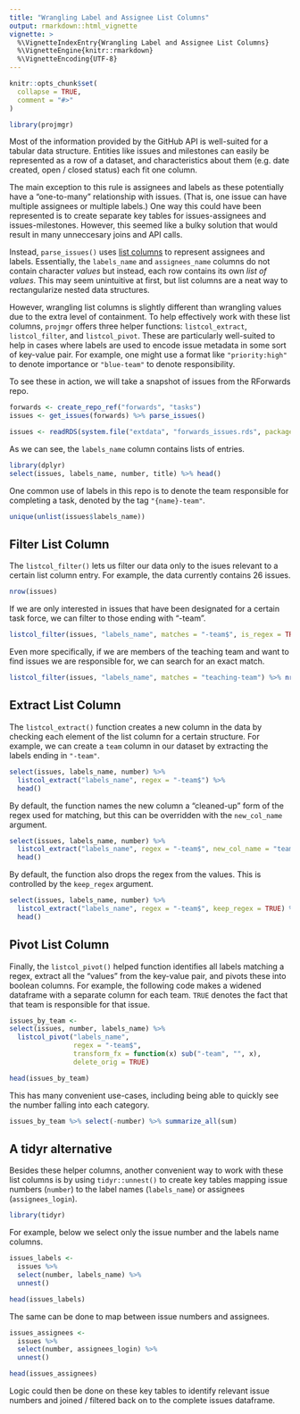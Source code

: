 ```yaml
---
title: "Wrangling Label and Assignee List Columns"
output: rmarkdown::html_vignette
vignette: >
  %\VignetteIndexEntry{Wrangling Label and Assignee List Columns}
  %\VignetteEngine{knitr::rmarkdown}
  %\VignetteEncoding{UTF-8}
---
```


```r
knitr::opts_chunk$set(
  collapse = TRUE,
  comment = "#>"
)

library(projmgr)
```

Most of the information provided by the GitHub API is well-suited for a tabular data structure. Entities like issues and milestones can easily be represented as a row of a dataset, and characteristics about them (e.g. date created, open / closed status) each fit one column. 

The main exception to this rule is assignees and labels as these potentially have a "one-to-many" relationship with issues. (That is, one issue can have multiple assignees or multiple labels.) One way this could have been represented is to create separate key tables for issues-assignees and issues-milestones. However, this seemed like a bulky solution that would result in many unneccesary joins and API calls.

Instead, `parse_issues()` uses [list columns](https://jennybc.github.io/purrr-tutorial/ls13_list-columns.html) to represent assignees and labels. Essentially, the `labels_name` and `assignees_name` columns do not contain character *values* but instead, each row contains its own *list of values*. This may seem unintuitive at first, but list columns are a neat way to rectangularize nested data structures. 

However, wrangling list columns is slightly different than wrangling values due to the extra level of containment. To help effectively work with these list columns, `projmgr` offers three helper functions: `listcol_extract`, `listcol_filter`, and `listcol_pivot`. These are particularly well-suited to help in cases where labels are used to encode issue metadata in some sort of key-value pair. For example, one might use a format like `"priority:high"` to denote importance or `"blue-team"` to denote responsibility.

To see these in action, we will take a snapshot of issues from the RForwards repo.

```r
forwards <- create_repo_ref("forwards", "tasks")
issues <- get_issues(forwards) %>% parse_issues()
```

```r
issues <- readRDS(system.file("extdata", "forwards_issues.rds", package = "projmgr", mustWork = TRUE))
```

As we can see, the `labels_name` column contains lists of entries. 

```r
library(dplyr)
select(issues, labels_name, number, title) %>% head()
```

One common use of labels in this repo is to denote the team responsible for completing a task, denoted by the tag `"{name}-team"`.

```r
unique(unlist(issues$labels_name))
```


## Filter List Column

The `listcol_filter()` lets us filter our data only to the isues relevant to a certain list column entry. For example, the data currently contains 26 issues.

```r
nrow(issues)
```

If we are only interested in issues that have been designated for a certain task force, we can filter to those ending with "-team". 

```r
listcol_filter(issues, "labels_name", matches = "-team$", is_regex = TRUE) %>% nrow()
```

Even more specifically, if we are members of the teaching team and want to find issues we are responsible for, we can search for an exact match.

```r
listcol_filter(issues, "labels_name", matches = "teaching-team") %>% nrow()
```


## Extract List Column

The `listcol_extract()` function creates a new column in the data by checking each element of the list column for a certain structure. For example, we can create a `team` column in our dataset by extracting the labels ending in `"-team"`.

```r
select(issues, labels_name, number) %>%
  listcol_extract("labels_name", regex = "-team$") %>%
  head()
```

By default, the function names the new column a "cleaned-up" form of the regex used for matching, but this can be overridden with the `new_col_name` argument. 

```r
select(issues, labels_name, number) %>%
  listcol_extract("labels_name", regex = "-team$", new_col_name = "team_name") %>%
  head()
```

By default, the function also drops the regex from the values. This is controlled by the `keep_regex` argument.

```r
select(issues, labels_name, number) %>%
  listcol_extract("labels_name", regex = "-team$", keep_regex = TRUE) %>%
  head()
```

## Pivot List Column

Finally, the `listcol_pivot()` helped function identifies all labels matching a regex, extract all the "values" from the key-value pair, and pivots these into boolean columns. For example, the following code makes a widened dataframe with a separate column for each team. `TRUE` denotes the fact that that team is responsible for that issue.

```r
issues_by_team <-
select(issues, number, labels_name) %>%
  listcol_pivot("labels_name", 
                regex = "-team$",
                transform_fx = function(x) sub("-team", "", x), 
                delete_orig = TRUE) 

head(issues_by_team)
```

This has many convenient use-cases, including being able to quickly see the number falling into each category.

```r
issues_by_team %>% select(-number) %>% summarize_all(sum)
```

## A tidyr alternative

Besides these helper columns, another convenient way to work with these list columns is by using `tidyr::unnest()` to create key tables mapping issue numbers (`number`) to the label names (`labels_name`) or assignees (`assignees_login`).

```r
library(tidyr)
```

For example, below we select only the issue number and the labels name columns.

```r
issues_labels <-
  issues %>%
  select(number, labels_name) %>%
  unnest()

head(issues_labels)
```

The same can be done to map between issue numbers and assignees.

```r
issues_assignees <-
  issues %>%
  select(number, assignees_login) %>%
  unnest()

head(issues_assignees)
```

Logic could then be done on these key tables to identify relevant issue numbers and joined / filtered back on to the complete issues dataframe.
